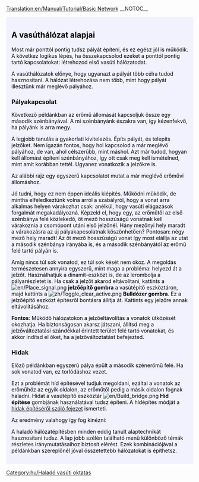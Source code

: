 [[Translation:en/Manual/Tutorial/Basic Network]]
__NOTOC__

{{en/Tabs|3|3
|hu/Manual/Tutorial/Oktatás/Állomás két vágánnyal|1. Állomás két vágánnyal<!--
-->|hu/Manual/Tutorial/Oktatás/Kétvágányú vasúti pálya|2. Kétvágányú vasúti pálya<!--
-->|hu/Manual/Tutorial/Oktatás/Kezdő vasúthálózatok|3. Kezdő vasúthálózatok}}
<div style="padding:.5em 1em 1em 1em; border-top:none; background-color:#f1f2fe; color:#000;">
{{hu/Oktatás}}
== A vasúthálózat alapjai ==
Most már ponttól pontig tudsz pályát építeni, és ez egész jól is működik. A következ logikus lépés, ha összekapcsolod ezeket a ponttól pontig tartó kapcsolatokat: létrehozod első vasúti hálózatodat.

A vasúthálózatok előnye, hogy ugyanazt a pályát több célra tudod hasznosítani. A hálózat létrehozása nem több, mint hogy pályát illesztünk már meglévő pályához. 

=== Pályakapcsolat ===

Következő példánkban az erőmű állomását kapcsoljuk össze egy második szénbányával. A mi szénbányánk északra van, így kézenfekvő, ha pályánk is arra megy. 

A legjobb tanulás a gyakorlati kivitelezés. Építs pályát, és telepíts jelzőket. Nem igazán fontos, hogy hol kapcsolod a már meglévő pályához, de van, ahol célszerűbb, mint máshol. Azt már tudod, hogyan kell állomást építeni szénbányához, így ott csak meg kell ismételned, mint amit korábban tettél. Ugyanez vonatkozik a jelzőkre is.

Az alábbi rajz egy egyszerű kapcsolatot mutat a már meglévő erőművi állomáshoz.

{{en/Phototable|[[File:en/Tutorial network simple.png|400px]]|Egy második vasútvonalat kapcsoltunk az erőműhöz (Kattints a kép nagyításához)|none}}

Jó tudni, hogy ez nem éppen ideális kiépítés. Működni működik, de mintha elfeledkeztünk volna arról a szabályról, hogy a vonat arra alkalmas helyen várakozhat csak: anélkül, hogy vasúti elágazások forgalmát megakadályozná. Képzeld el, hogy egy, az erőműtől az első szénbánya felé közlekedő, öt mező hosszúságú vonatnak kell várakoznia a csomópont utáni első jelzőnél. Hány mezőnyi hely maradt a várakozásra az új pályakapcsolatnak köszönhetően? Pontosan: négy mező hely maradt! Az öt mező hosszúságú vonat így most elállja az utat a második szénbánya irányába is, és a második szénbányától az erőmű felé tartó pályán is.

Amíg nincs túl sok vonatod, ez túl sok kését nem okoz. A megoldás természetesen annyira egyszerű, mint maga a probléma: helyezd át a jelzőt. Használhatjuk a dinamit-eszközt is, de az lerombolja a pályarészletet is. Ha csak a jelzőt akarod eltávolítani, kattints a [[File:en/Place signal.png]] '''jelzőépítő gombra''' a vasútépítő eszköztáron, majd kattints a [[File:zh/Toggle clear active.png]] '''Bulldózer gombra'''. Ez a jelzőépítő eszközt építésről bontásra állítja át. Kattints egy jelzőre annak eltávolításához. 

'''Fontos''': Működő hálózatokon a jelzőeltávolítás a vonatok ütközését okozhatja. Ha biztonságosan akarsz játszani, állítsd meg a jelzőváltoztatási szándékkal érintett terület felé tartó vonatokat, és akkor indítsd el őket, ha a jelzőváltoztatást befejezted.

=== Hidak ===

Előző példánkban egyszerű pálya épült a második szénerőmű felé. Ha sok vonatod van, ez torlódáshoz vezet.

Ezt a problémát híd építésével tudjuk megoldani, ezáltal a vonatok az erőműhöz az egyik oldalon, az erőműtől pedig a másik oldalon fognak haladni. Hidat a vasútépítő eszköztár [[File:en/Build bridge.png]] '''Híd építése''' gombjának használatával tudsz építeni. A hídépítés módját a [[hu/Manual/Hidak építése|hidak építéséről szóló fejezet]] ismerteti.

Az eredmény valahogy így fog kinézni:

{{en/Phototable|[[File:en/Tutorial network bridge.png|400px]]|Vasúthálózat híddal (Kattints a kép nagyításához)|none}}

A haladó hálózatépítésben minden eddig tanult alaptechnikát hasznosítani tudsz. A lap jobb szélén található menü különböző témák részletes iránymutatásaihoz biztosít elérést. Ezek kombinációjával a példánkban szereplőnél jóval összetettebb hálózatokat is építhetsz.

{{en/Phototable|[[File:en/Plufingford Transport, 22nd Mar 2032.png|512px]]|Fejlett hálózat. Az oktatásban ismertetetteket alkalmazza, csak nagy (Kattints a kép nagyításához)|none}}


</div>
[[Category:hu/Haladó vasúti oktatás]]